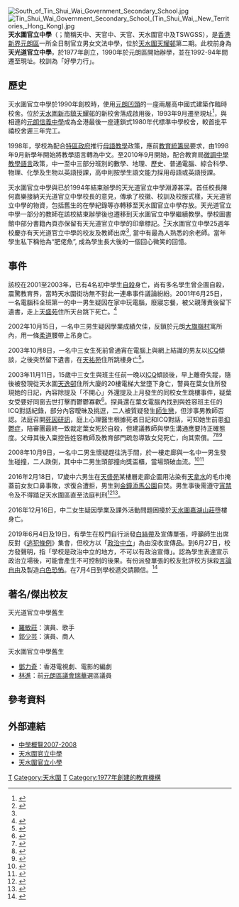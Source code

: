{{Refimprove|time=2020-02-14T16:14:17+00:00}}
{{Infobox School
| name           = 天水圍官立中學
| other_name     = {{lang|en|Tin Shui Wai<br/>Government Secondary School}}
| image          = [[File:TSWGSS.gif|120px]]<BR>[[File:Tin_Shui_Wai_Government_Secondary_School_(blue_sky).jpg|280px]]<BR>天水圍官立中學北面
| motto          = 好學力行
| established    = 1977年（天光道官立中學）<br>1990年（改為現名並遷入元朗區）
| type           = [[官立學校|官立學校]]
| affiliation    = [[教育局_(香港)|教育局]]
| district       = [[元朗區|元朗區]]
| grades         = 
| founder        = 
| chairperson      = 劉玉蓮女士（教育局首席教育主任）
| principal      = 郭建華先生
| vice_principal = 黃少梅女士、龐凌志女士、何純連先生
| dean           = 
| college        = 
| house          = 紅（Mars）、黃（Venus）、藍（Mercury）、綠（Jupiter）
| su             =           
| cs             = 
| cc             = 
| faculty        = 
| staff          = 77人
| students       = 797人（2020/21年度）
| area           = 約5,400平方米
| athletics      = 
| conference     = 
| tree           = 
| colors         = 
| mascot         = 
| magazine       = 《匯言報》
| free_label     = 聯繫小學
| free_text      = [[天水圍官立小學|天水圍官立小學]]、[[南元朗官立小學|南元朗官立小學]]
| address        = {{HK}}[[新界|新界]][[元朗|元朗]][[天水圍|天水圍]][[天耀邨|天耀邨]]第二期
| telephone = 2445 0967
| fax = 
| website        = http://www.tswgss.edu.hk/

https://www.tswgss.edu.hk/website/

}}
[[File:South_of_Tin_Shui_Wai_Government_Secondary_School.jpg|thumb]]
[[File:Tin_Shui_Wai_Government_Secondary_School_(Tin_Shui_Wai,_New_Territories,_Hong_Kong).jpg|thumb]]
'''天水圍官立中學'''（{{lang-en|Tin Shui Wai Government Secondary School}}；簡稱天中、天官中、天官、天水圍官中及TSWGSS），是[[香港|香港]][[新界|新界]][[元朗區|元朗區]]一所全日制官立男女文法中學，位於[[天水圍|天水圍]][[天耀邨|天耀邨]]第二期。此校前身為'''天光道官立中學'''，於1977年創立，1990年於元朗區開始辦學，並在1992-94年間遷至現址。校訓為「好學力行」。

==歷史==
天水圍官立中學於1990年創校時，使用[[元朗|元朗]][[凹頭|凹頭]]的一座兩層高中國式建築作臨時校舍。位於[[天水圍新市鎮|天水圍新市鎮]][[天耀邨|天耀邨]]的新校舍落成啟用後，1993年9月遷至現址<ref>{{cite news|title=天水圍官立中學校長 異質分組解決學生學習差異|url=http://www1.hkej.com/features/article?q=%23%E6%A0%A1%E9%95%B7%E7%B3%BB%E5%88%97%23&suid=2224158626|accessdate=2015-06-22|work=校長訪談|agency=信報財經新聞|date=2015-06-22|archive-date=2019-09-13|archive-url=https://web.archive.org/web/20190913140441/http://www1.hkej.com/features/article?q=%23%E6%A0%A1%E9%95%B7%E7%B3%BB%E5%88%97%23&suid=2224158626|dead-url=no}}</ref>，與相連的[[元朗信義中學|元朗信義中學]]成為全港最後一座連鎖式1980年代標準中學校舍，較首批平禧校舍遲三年完工。

1998年，學校為配合[[香港特別行政區政府|特區政府]]推行[[母語教學|母語教學]]政策，應前[[教育統籌局|教育統籌局]]要求，由1998年9月新學年開始將教學語言轉為中文。至2010年9月開始，配合教育局[[微調中學教學語言|微調中學教學語言]]政策，中一至中三部分班別的數學、地理、歷史、普通電腦、綜合科學、物理、化學及生物以英語授課，高中則按學生語文能力採用母語或英語授課。

天水圍官立中學與已於1994年結束辦學的天光道官立中學淵源甚深。首任校長陳何嘉樂接納天光道官立中學校長的意見，傳承了校徽、校訓及校服式樣，天光道官立中學的物資，包括舊生的在學紀錄等亦轉移至天水圍官立中學存放。天光道官立中學一部分的教師在該校結束辦學後也遷移到天水圍官立中學繼續教學。學校圖書館中部分書籍內頁亦保留有天光道官立中學的印章標記。<ref name="fb">{{cite web|author1=天光道官立中學校友會|title=天光道官立中學校友會 facebook|url=https://www.facebook.com/TKRGSS/|accessdate=2015-09-17}}</ref>天水圍官立中學25週年校慶亦有天光道官立中學的校友及教師出席<ref name="fb"/>, 當中有最為人熟悉的余老師。當年學生私下稱他為“肥佬魚”, 成為學生長大後的一個回心微笑的回憶。

==事件==
該校在2001至2003年，已有4名初中學生[[自殺|自殺]]身亡，尚有多名學生曾企圖自殺，震驚教育界，當時天水圍街坊無不對此一連串事件議論紛紛。2001年6月25日，一名電腦科全班第一的中一男生疑因在家中玩電腦，廢寢忘餐，被父親薄責後留下遺書，走上[[天盛苑|天盛苑]]住所天台跳下死亡。<ref>{{Cite news |url=http://std.stheadline.com/archive/fullstory.asp?andor=or&year1=2001&month1=2&day1=10&year2=2001&month2=7&day2=4&category=a&id=20010627a10&keyword1=&keyword2= |title=男童玩電腦受責跳樓亡 |date=2001-06-27 |work=星島日報 |accessdate= |archive-date=2019-09-16 |archive-url=https://web.archive.org/web/20190916121321/http://std.stheadline.com/archive/fullstory.asp?andor=or&year1=2001&month1=2&day1=10&year2=2001&month2=7&day2=4&category=a&id=20010627a10&keyword1=&keyword2= |dead-url=yes }}</ref>

2002年10月15日，一名中三男生疑因學業成績欠佳，反鎖於元朗[[大旗嶺村|大旗嶺村]]寓所內，用一條[[柔道|柔道]]腰帶上吊身亡。

2003年10月8日，一名中三女生死前曾通宵在電腦上與網上結識的男友以[[ICQ|ICQ]]傾談，之後突然留下遺書，在[[天祐苑|天祐苑]]住所跳樓身亡<ref>{{Cite news |url=http://orientaldaily.on.cc/archive/20031009/new/new_a62cnt.html |title=網上結緣14歲女情困跳樓亡 |date=2003-10-09 |work=東方日報 |accessdate=2018-10-21 |archive-date=2018-10-21 |archive-url=https://web.archive.org/web/20181021232534/http://orientaldaily.on.cc/archive/20031009/new/new_a62cnt.html |dead-url=no }}</ref>。

2003年11月11日，15歲中三女生與班主任前一晚以[[ICQ|ICQ]]傾談後，早上離奇失蹤，隨後被發現從天水圍[[天逸邨|天逸邨]]住所大廈的20樓電梯大堂墮下身亡，警員在葉女住所發現她的日記，內容除提及「不開心」外還提及上月發生的同校女生跳樓事件，疑葉女受要好同窗去世打擊而鬱鬱寡歡<ref>{{Cite news |url=http://orientaldaily.on.cc/archive/20031112/new/new_a16cnt.html |title=精英女生跳樓亡 |date=2003-11-12 |work=東方日報 |accessdate=2018-10-21 |archive-date=2018-10-21 |archive-url=https://web.archive.org/web/20181021232536/http://orientaldaily.on.cc/archive/20031112/new/new_a16cnt.html |dead-url=no }}</ref>。探員還在葉女電腦內找到與姓容班主任的ICQ對話紀錄，部分內容曖昧及挑逗，二人被質疑發生[[師生戀|師生戀]]，但涉事男教師否認。法庭召開[[死因研訊|死因研訊]]，庭上心理醫生根據死者日記和ICQ對話，可知她生前患[[抑鬱症|抑鬱症]]，陪審團最終一致裁定葉女死於自殺，但建議教師與學生溝通應要持正確態度。父母其後入稟控告姓容教師及教育部門疏忽導致女兒死亡，向其索償。<ref>{{Cite news |url=https://hk.news.appledaily.com/local/daily/article/20041221/4526968 |title=陪審團裁定墮樓女生抑鬱輕生　班主任被斥錯發情愛ICQ |date=2004-12-21 |work=[[蘋果日報_(香港)|蘋果日報]] |accessdate=2018-10-21 |archive-date=2019-09-19 |archive-url=https://web.archive.org/web/20190919194403/https://hk.news.appledaily.com/local/daily/article/20041221/4526968 |dead-url=yes }}</ref><ref>{{Cite news |url=https://hk.news.appledaily.com/local/daily/article/20041218/4521775 |title=女生跳樓案　死因聆訊踢爆　班主任被指曾用ICQ挑逗死者 |date=2004-12-18 |work=[[蘋果日報_(香港)|蘋果日報]] |accessdate=2018-10-21 |archive-date=2019-09-16 |archive-url=https://web.archive.org/web/20190916035614/https://hk.news.appledaily.com/local/daily/article/20041218/4521775 |dead-url=yes }}</ref><ref>{{Cite news |url=http://the-sun.on.cc/channels/news/20061109/20061109021426_0000.html |title=告教育部門及班主任疏忽 女生自殺父母索償 |date=2006-11-09 |work=太陽報 |accessdate=2018-10-21 |archive-date=2018-10-22 |archive-url=https://web.archive.org/web/20181022033537/http://the-sun.on.cc/channels/news/20061109/20061109021426_0000.html |dead-url=no }}</ref>

2008年10月9日，一名中二男生懷疑趕往洗手間，於一樓走廊與一名中一男生發生碰撞，二人跌倒，其中中二男生頭部撞向獎盃櫃，當場頭破血流。<ref>{{cite web |url=http://hk.news.yahoo.com/article/081009/4/8mru.html |title=男生趕如廁撞同學撼壆命危 走廊急走 轉角意外「頭撞頭」 |newspaper=明報 |date=2008-10-09 |accessdate=2008-11-07 |deadurl=yes |archiveurl=https://web.archive.org/web/20081014201621/http://hk.news.yahoo.com/article/081009/4/8mru.html |archivedate=2008-10-14 }}</ref><ref>{{cite web |url=http://hk.news.yahoo.com/article/081010/4/8nih.html |title=「頭撞頭」男生脫危險期 |newspaper=明報 |date=2008-10-10 |accessdate=2008-11-07 |deadurl=yes |archiveurl=https://web.archive.org/web/20081014192838/http://hk.news.yahoo.com/article/081010/4/8nih.html |archivedate=2008-10-14 }}</ref>

2016年2月18日，17歲中六男生在[[天盛苑|天盛苑]]某樓層走廊企圖用沾染有[[天拿水|天拿水]]的毛巾掩蓋前女友口鼻事敗，求復合遭拒，男生到[[金鐘|金鐘]][[添馬公園|添馬公園]]自焚。男生事後需遵守[[宵禁|宵禁]]令及不得踏足天水圍區直至法庭判刑<ref>{{Cite news |url=http://hk.on.cc/hk/bkn/cnt/news/20160220/bkn-20160220130228839-0220_00822_001.html |title=迷暈前女友不遂自焚　F.6男准保釋守宵禁令 |date=2016-02-20 |work=東方日報 |accessdate=2018-10-21 |archive-date=2019-11-12 |archive-url=https://web.archive.org/web/20191112071825/https://hk.on.cc/hk/bkn/cnt/news/20160220/bkn-20160220130228839-0220_00822_001.html |dead-url=no }}</ref><ref>{{Cite news |url=https://hk.news.appledaily.com/local/daily/article/20160221/19499832 |title=圖自焚男生禁足天水圍 |date=2016-02-21 |work=[[蘋果日報_(香港)|蘋果日報]] |accessdate=2018-10-21 |archive-date=2019-09-30 |archive-url=https://web.archive.org/web/20190930031517/https://hk.news.appledaily.com/local/daily/article/20160221/19499832 |dead-url=yes }}</ref>。

2016年12月16日，中二女生疑因學業及課外活動問題困擾於[[天水圍|天水圍]][[嘉湖山莊|嘉湖山莊]]墮樓身亡。

2019年6月4日及19日，有學生在校門自行派發[[白絲帶|白絲帶]]及宣傳單張，呼籲師生出席反對《[[逃犯條例|逃犯條例]]》集會，但校方以「[[政治中立|政治中立]]」為由沒收宣傳品。到6月27日，校方發聲明，指「學校是政治中立的地方，不可以有政治宣傳」。認為學生表達宣示政治立場後，可能會產生不可控制的後果。有份派發單張的校友批評校方抹殺[[言論自由|言論自由]]及製造[[白色恐怖|白色恐怖]]。在7月4日到學校遞交請願信。<ref>{{cite news |title=【逃犯條例】天水圍官立中學沒收反修例宣傳品面見學生　校友抗議白色恐怖 

|url=https://news.mingpao.com/ins/%e6%b8%af%e8%81%9e/article/20190704/s00001/1562228670856/%e3%80%90%e9%80%83%e7%8a%af%e6%a2%9d%e4%be%8b%e3%80%91%e5%a4%a9%e6%b0%b4%e5%9c%8d%e5%ae%98%e7%ab%8b%e4%b8%ad%e5%ad%b8%e6%b2%92%e6%94%b6%e5%8f%8d%e4%bf%ae%e4%be%8b%e5%ae%a3%e5%82%b3%e5%93%81%e9%9d%a2%e8%a6%8b%e5%ad%b8%e7%94%9f-%e6%a0%a1%e5%8f%8b%e6%8a%97%e8%ad%b0%e7%99%bd%e8%89%b2%e6%81%90%e6%80%96 |accessdate=2019-07-04 |work=明報 |date=2019-07-04 |archive-date=2019-09-16 |archive-url=https://web.archive.org/web/20190916153251/https://news.mingpao.com/ins/%e6%b8%af%e8%81%9e/article/20190704/s00001/1562228670856/%e3%80%90%e9%80%83%e7%8a%af%e6%a2%9d%e4%be%8b%e3%80%91%e5%a4%a9%e6%b0%b4%e5%9c%8d%e5%ae%98%e7%ab%8b%e4%b8%ad%e5%ad%b8%e6%b2%92%e6%94%b6%e5%8f%8d%e4%bf%ae%e4%be%8b%e5%ae%a3%e5%82%b3%e5%93%81%e9%9d%a2%e8%a6%8b%e5%ad%b8%e7%94%9f-%e6%a0%a1%e5%8f%8b%e6%8a%97%e8%ad%b0%e7%99%bd%e8%89%b2%e6%81%90%e6%80%96 |dead-url=no }}</ref>

== 著名/傑出校友 ==
;天光道官立中學舊生
*[[羅敏莊|羅敏莊]]：演員、歌手
*[[郭少芸|郭少芸]]：演員、商人

;天水圍官立中學舊生
*[[鄧力奇|鄧力奇]]：香港電視劇、電影的編劇
*[[林進_(香港)|林進]]：前[[元朗區議會|元朗區議會]][[瑞華|瑞華]]選區議員

==參考資料==
{{reflist|2}}

==外部連結==
{{commonscat|Tin Shui Wai Government Secondary School}}
*[http://ssp.proj.hkedcity.net/chi/detail_basic.php?sch_id=1288 中學概覽2007-2008]{{Wayback|url=http://ssp.proj.hkedcity.net/chi/detail_basic.php?sch_id=1288 |date=20080622183605 }}
*[http://www.tswgss.edu.hk/ 天水圍官立中學]{{Wayback|url=http://www.tswgss.edu.hk/ |date=20160106164912 }}
*[http://www.tswgps.edu.hk/ 天水圍官立小學]{{Wayback|url=http://www.tswgps.edu.hk/ |date=20180611134508 }}

{{coord|22.452422|114.004403|type:landmark_source:enwiki-googlemaplink|display=title}}

{{香港官立中學}}

[[Category:香港官立中學|T]]
[[Category:天水圍|Category:天水圍]]
[[Category:元朗區中學|T]]
[[Category:1977年創建的教育機構|Category:1977年創建的教育機構]]